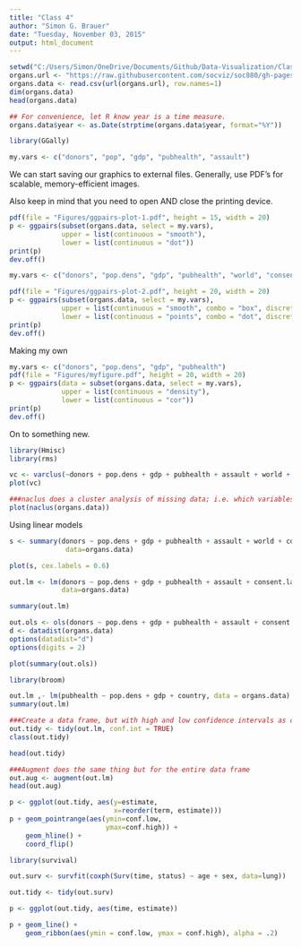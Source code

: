 ```yaml
---
title: "Class 4"
author: "Simon G. Brauer"
date: "Tuesday, November 03, 2015"
output: html_document
---
```


```r
setwd("C:/Users/Simon/OneDrive/Documents/Github/Data-Visualization/Class 4/")
organs.url <- "https://raw.githubusercontent.com/socviz/soc880/gh-pages/data/organ-procurement.csv"
organs.data <- read.csv(url(organs.url), row.names=1)
dim(organs.data)
head(organs.data)

## For convenience, let R know year is a time measure.
organs.data$year <- as.Date(strptime(organs.data$year, format="%Y"))

library(GGally)

my.vars <- c("donors", "pop", "gdp", "pubhealth", "assault")
```

We can start saving our graphics to external files. Generally, use PDF's for scalable, memory-efficient images.

Also keep in mind that you need to open AND close the printing device.

```r
pdf(file = "Figures/ggpairs-plot-1.pdf", height = 15, width = 20)
p <- ggpairs(subset(organs.data, select = my.vars), 
             upper = list(continuous = "smooth"),
             lower = list(continuous = "dot"))
print(p)
dev.off()

my.vars <- c("donors", "pop.dens", "gdp", "pubhealth", "world", "consent.law", "opt")

pdf(file = "Figures/ggpairs-plot-2.pdf", height = 20, width = 20)
p <- ggpairs(subset(organs.data, select = my.vars), 
             upper = list(continuous = "smooth", combo = "box", discrete = "ratio"),
             lower = list(continuous = "points", combo = "dot", discrete = "facetbar"))
print(p)
dev.off()
```

Making my own

```r
my.vars <- c("donors", "pop.dens", "gdp", "pubhealth")
pdf(file = "Figures/myfigure.pdf", height = 20, width = 20)
p <- ggpairs(data = subset(organs.data, select = my.vars),
             upper = list(continuous = "density"),
             lower = list(continuous = "cor"))
print(p)
dev.off()
```

On to something new.

```r
library(Hmisc)
library(rms)

vc <- varclus(~donors + pop.dens + gdp + pubhealth + assault + world + consent.law, data = organs.data)
plot(vc)

###naclus does a cluster analysis of missing data; i.e. which variables share missing data?
plot(naclus(organs.data))
```

Using linear models

```r
s <- summary(donors ~ pop.dens + gdp + pubhealth + assault + world + consent.law,
              data=organs.data)

plot(s, cex.labels = 0.6)

out.lm <- lm(donors ~ pop.dens + gdp + pubhealth + assault + consent.law,
             data=organs.data)

summary(out.lm)

out.ols <- ols(donors ~ pop.dens + gdp + pubhealth + assault + consent.law, data = organs.data)
d <- datadist(organs.data)
options(datadist="d")
options(digits = 2)

plot(summary(out.ols))

library(broom)

out.lm ,- lm(pubhealth ~ pop.dens + gdp + country, data = organs.data)
summary(out.lm)

###Create a data frame, but with high and low confidence intervals as columns
out.tidy <- tidy(out.lm, conf.int = TRUE)
class(out.tidy)

head(out.tidy)

###Augment does the same thing but for the entire data frame
out.aug <- augment(out.lm)
head(out.aug)

p <- ggplot(out.tidy, aes(y=estimate,
                          x=reorder(term, estimate)))
p + geom_pointrange(aes(ymin=conf.low,
                        ymax=conf.high)) +
    geom_hline() +
    coord_flip()

library(survival)

out.surv <- survfit(coxph(Surv(time, status) ~ age + sex, data=lung))

out.tidy <- tidy(out.surv)

p <- ggplot(out.tidy, aes(time, estimate))

p + geom_line() +
    geom_ribbon(aes(ymin = conf.low, ymax = conf.high), alpha = .2)
```